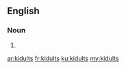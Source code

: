 ==English==

===Noun===
{{head|en|noun plural form}}

# {{plural of|kidult|lang=en}}

[[ar:kidults]]
[[fr:kidults]]
[[ku:kidults]]
[[my:kidults]]